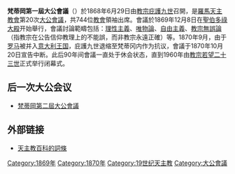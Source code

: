 {{unreferenced|time=2017-07-21T09:39:09+00:00}}
{{大公會議}}

'''梵蒂岡第一屆大公會議'''（{{lang-la|Concilium Vaticanum Primum}}）於1868年6月29日由[[教宗庇護九世|教宗庇護九世]]召開，是[[羅馬天主教會|羅馬天主教會]]第20次[[大公會議|大公會議]]，共744位[[教會|教會]]領袖出席。會議於1869年12月8日在[[聖伯多祿大殿|聖伯多祿大殿]]开始舉行，會議討論範疇包括：[[理性主義|理性主義]]、[[唯物論|唯物論]]、[[自由主義|自由主義]]、[[教宗無誤論|教宗無誤論]]（指教宗在公告信仰教理上的不能誤，而非教宗永遠正確）等。1870年9月，由于[[罗马|罗马]]被并入[[意大利王國_(1861年－1946年)|意大利王国]]，庇護九世退缩至梵蒂冈内作为抗议，會議于1870年10月20日宣告中断。此后90年间會議一直处于休会状态，直到1960年由[[教宗若望二十三世|教宗若望二十三世]]正式举行闭幕式。

== 后一次大公会议 ==
*[[梵蒂岡第二屆大公會議|梵蒂岡第二屆大公會議]]

== 外部链接 ==
*{{en}}[http://www.newadvent.org/cathen/01177a.htm 天主教百科的詞條] {{Wayback|url=http://www.newadvent.org/cathen/01177a.htm |date=20080624071626 }}

{{基督教大公會議}}
{{天主教会史}}
{{Authority control}}
{{天主教小作品}}

[[Category:1869年|Category:1869年]]
[[Category:1870年|Category:1870年]]
[[Category:19世纪天主教|Category:19世纪天主教]]
[[Category:大公會議|Category:大公會議]]